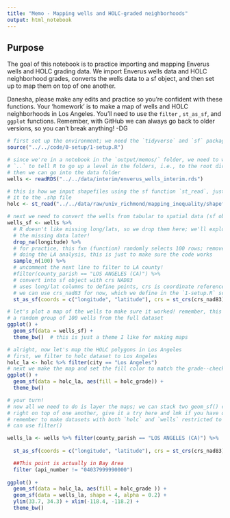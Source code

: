 ```yaml
---
title: "Memo - Mapping wells and HOLC-graded neighborhoods"
output: html_notebook
---
```


## Purpose

The goal of this notebook is to practice importing and mapping Enverus wells and HOLC grading data. We import Enverus wells data and HOLC neighborhood grades, converts the wells data to a sf object, and then set up to map them on top of one another.

Danesha, please make any edits and practice so you're confident with these functions. Your 'homework' is to make a map of wells and HOLC neighborhoods in Los Angeles. You'll need to use the `filter` , `st_as_sf`, and `ggplot` functions. Remember, with GitHub we can always go back to older versions, so you can't break anything! -DG


```r
# first set up the environment; we need the `tidyverse` and `sf` packages
source("../../code/0-setup/1-setup.R")
```

```r
# since we're in a notebook in the `output/memos/` folder, we need to we use the
# `..` to tell R to go up a level in the folders, i.e., to the root directory,
# then we can go into the data folder
wells <- readRDS("../../data/interim/enverus_wells_interim.rds")

# this is how we input shapefiles using the sf function `st_read`, just point
# it to the .shp file
holc <- st_read("../../data/raw/univ_richmond/mapping_inequality/shapefile/holc_ad_data.shp")
```

```r
# next we need to convert the wells from tabular to spatial data (sf object)
wells_sf <- wells %>%
  # R doesn't like missing long/lats, so we drop them here; we'll explore
  # the missing data later!
  drop_na(longitude) %>% 
  # for practice, this fxn (function) randomly selects 100 rows; remove it before
  # doing the LA analysis, this is just to make sure the code works
  sample_n(100) %>%  
  # uncomment the next line to filter to LA county!
  #filter(county_parish == "LOS ANGELES (CA)") %>%  
  # convert into sf object with crs NAD83
  # uses long/lat columns to define points, crs is coordinate reference system;
  # we can use crs_nad83 for now, which we define in the `1-setup.R` script
  st_as_sf(coords = c("longitude", "latitude"), crs = st_crs(crs_nad83)) 
```


```r
# let's plot a map of the wells to make sure it worked! remember, this is 
# a random group of 100 wells from the full dataset
ggplot() +
  geom_sf(data = wells_sf) +
  theme_bw()  # this is just a theme I like for making maps
```

```r
# alright, now let's map the HOLC polygons in Los Angeles
# first, we filter to holc dataset to Los Angeles
holc_la <- holc %>% filter(city == "Los Angeles")
# next we make the map and set the fill color to match the grade--check it out!
ggplot() +
  geom_sf(data = holc_la, aes(fill = holc_grade)) +
  theme_bw()
```


```r
# your turn!
# now all we need to do is layer the maps; we can stack two geom_sf() calls
# right on top of one another, give it a try here and lmk if you have questions!
# remember to make datasets with both `holc` and `wells` restricted to LA, you 
# can use filter()

wells_la <- wells %>% filter(county_parish == "LOS ANGELES (CA)") %>%
  
  st_as_sf(coords = c("longitude", "latitude"), crs = st_crs(crs_nad83))  %>%

  ##This point is actually in Bay Area
  filter (api_number != "04037999990000")
  
ggplot() + 
  geom_sf(data = holc_la, aes(fill = holc_grade )) + 
  geom_sf(data = wells_la, shape = 4, alpha = 0.2) +
  ylim(33.7, 34.3) + xlim(-118.4, -118.2) +
  theme_bw()

```

